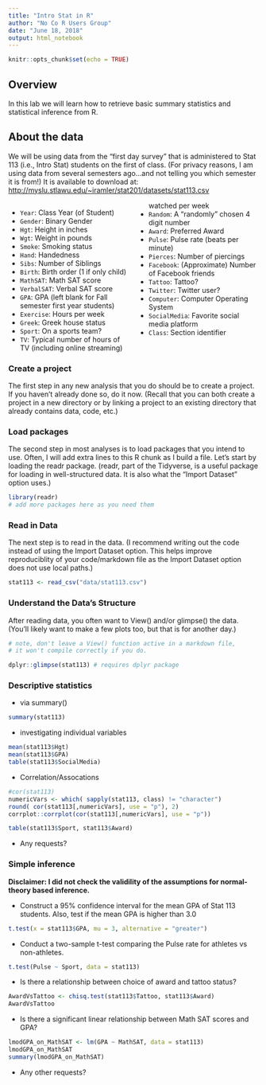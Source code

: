 ---
title: "Intro Stat in R"
author: "No Co R Users Group"
date: "June 18, 2018"
output: html_notebook
---

```{r setup, include=FALSE}
knitr::opts_chunk$set(echo = TRUE)
```

<!-- You will not be able to see this text. (i.e., this is an HTML comment) for R code use # -->

<!-- The following is just simple CSS formatting for two column tables -->
<style>
  .col2 {
    columns: 2 200px;         /* number of columns and width in pixels*/
    -webkit-columns: 2 200px; /* chrome, safari */
    -moz-columns: 2 200px;    /* firefox */
  }
  .col3 {
    columns: 3 100px;
    -webkit-columns: 3 100px;
    -moz-columns: 3 100px;
  }
</style>


## Overview
In this lab we will learn how to retrieve basic summary statistics and statistical inference from R.

## About the data
We will be using data from the "first day survey" that is administered to Stat 113 (i.e., Intro Stat) students on the first of class. (For privacy reasons, I am using data from several semesters ago...and not telling you which semester it is from!) It is available to download at: [http://myslu.stlawu.edu/~iramler/stat201/datasets/stat113.csv](http://myslu.stlawu.edu/~iramler/stat201/datasets/stat113.csv)
 

<div class="col2">
- `Year`: Class Year (of Student)
- `Gender`: Binary Gender
- `Hgt`: Height in inches
- `Wgt`: Weight in pounds
- `Smoke`: Smoking status
- `Hand`: Handedness
- `Sibs`: Number of Siblings
- `Birth`: Birth order (1 if only child)
- `MathSAT`: Math SAT score
- `VerbalSAT`: Verbal SAT score
- `GPA`: GPA (left blank for Fall semester first year students)
- `Exercise`: Hours per week
- `Greek`: Greek house status
- `Sport`: On a sports team?
- `TV`: Typical number of hours of TV (including online streaming) watched per week
- `Random`: A "randomly" chosen 4 digit number
- `Award`: Preferred Award
- `Pulse`: Pulse rate (beats per minute)
- `Pierces`: Number of piercings
- `Facebook`: (Approximate) Number of Facebook friends
- `Tattoo`: Tattoo?
- `Twitter`: Twitter user?
- `Computer`: Computer Operating System
- `SocialMedia`: Favorite social media platform
- `Class`: Section identifier

</div>


### Create a project
The first step in any new analysis that you do should be to create a project. If you haven't already done so, do it now. (Recall that you can both create a project in a new directory or by linking a project to an existing directory that already contains data, code, etc.)


### Load packages

The second step in most analyses is to load packages that you intend to use. Often, I will add extra lines to this R chunk as I build a file. Let's start by loading the readr package. (readr, part of the Tidyverse, is a useful package for loading in well-structured data. It is also what the "Import Dataset" option uses.)

```{r load-packages, message=FALSE}
library(readr)
# add more packages here as you need them
```


### Read in Data
The next step is to read in the data. (I recommend writing out the code instead of using the Import Dataset option. This helps improve reproduciblity of your code/markdown file as the Import Dataset option does not use local paths.)

```{r, eval = T, echo = T}

stat113 <- read_csv("data/stat113.csv")

```


### Understand the Data's Structure
After reading data, you often want to View() and/or glimpse() the data. (You'll likely want to make a few plots too, but that is for another day.)

```{r}
# note, don't leave a View() function active in a markdown file, 
# it won't compile correctly if you do.

dplyr::glimpse(stat113) # requires dplyr package

```

### Descriptive statistics

+ via summary()

```{r}
summary(stat113)
```


+ investigating individual variables

```{r}
mean(stat113$Hgt)
mean(stat113$GPA)
table(stat113$SocialMedia)
```


+ Correlation/Assocations


```{r}
#cor(stat113)
numericVars <- which( sapply(stat113, class) != "character")
round( cor(stat113[,numericVars], use = "p"), 2)
corrplot::corrplot(cor(stat113[,numericVars], use = "p"))

table(stat113$Sport, stat113$Award)

```


+ Any requests?


### Simple inference
**Disclaimer: I did not check the validility of the assumptions for normal-theory based inference.**

+ Construct a 95% confidence interval for the mean GPA of Stat 113 students. Also, test if the mean GPA is higher than 3.0

```{r}
t.test(x = stat113$GPA, mu = 3, alternative = "greater")
```


+ Conduct a two-sample t-test comparing the Pulse rate for athletes vs non-athletes.

```{r}
t.test(Pulse ~ Sport, data = stat113)
```


+ Is there a relationship between choice of award and tattoo status?

```{r}
AwardVsTattoo <- chisq.test(stat113$Tattoo, stat113$Award)
AwardVsTattoo
```


+ Is there a significant linear relationship between Math SAT scores and GPA?

```{r}
lmodGPA_on_MathSAT <- lm(GPA ~ MathSAT, data = stat113)
lmodGPA_on_MathSAT
summary(lmodGPA_on_MathSAT)

```



+ Any other requests?


